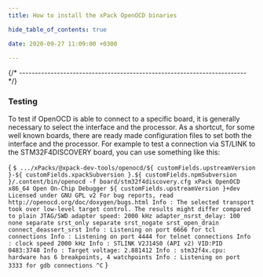```yaml
---
title: How to install the xPack OpenOCD binaries

hide_table_of_contents: true

date: 2020-09-27 11:09:00 +0300

---
```





{/* ------------------------------------------------------------------------ */}

<Install/>

### Testing

To test if OpenOCD is able to connect to a specific board, it is generally necessary to select the interface and the processor. As a shortcut, for some well known boards, there are ready made configuration files to set both the interface and the processor. For example to test a connection via ST/LINK to the STM32F4DISCOVERY board, you can use something like this:

<CodeBlock language="console"> {
`$ .../xPacks/@xpack-dev-tools/openocd/${ customFields.upstreamVersion }-${ customFields.xpackSubversion }.${ customFields.npmSubversion }/.content/bin/openocd -f board/stm32f4discovery.cfg
xPack OpenOCD x86_64 Open On-Chip Debugger ${ customFields.upstreamVersion }+dev
Licensed under GNU GPL v2
For bug reports, read
	http://openocd.org/doc/doxygen/bugs.html
Info : The selected transport took over low-level target control. The results might differ compared to plain JTAG/SWD
adapter speed: 2000 kHz
adapter_nsrst_delay: 100
none separate
srst_only separate srst_nogate srst_open_drain connect_deassert_srst
Info : Listening on port 6666 for tcl connections
Info : Listening on port 4444 for telnet connections
Info : clock speed 2000 kHz
Info : STLINK V2J14S0 (API v2) VID:PID 0483:3748
Info : Target voltage: 2.881412
Info : stm32f4x.cpu: hardware has 6 breakpoints, 4 watchpoints
Info : Listening on port 3333 for gdb connections
^C`
}</CodeBlock>

